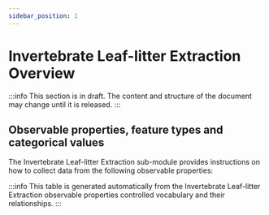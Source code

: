 ```yaml
---
sidebar_position: 1
---
```



# Invertebrate Leaf-litter Extraction Overview

:::info
This section is in draft. The content and structure of the document may change until it is released.
:::

## Observable properties, feature types and categorical values

The Invertebrate Leaf-litter Extraction sub-module provides instructions on how to collect data from the following observable properties:

<OverviewTable moduleOpCollectionUri="https://linked.data.gov.au/def/nrm/b29538e9-1118-45c5-88d5-ba1738b57940" />

:::info
This table is generated automatically from the Invertebrate Leaf-litter Extraction observable properties controlled vocabulary and their relationships.
:::
